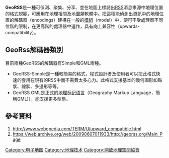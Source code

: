 {{NoteTA|G1=IT}}
'''GeoRSS'''是一種可偵測、聚集、分享、並在地圖上標誌出[[RSS|RSS]]消息來源中地理位置的格式規範，可應用在地理相關及地圖類軟體中。把這種能偵測出資訊中的地理位置的解碼器（encodings）建構在一般的[[模組|模組]]（model）中，便可不受處理器不同位階的限制，在更高階的處理器中運作，具有向上兼容性（upwards-compatibility）。

== GeoRss解碼器類別 ==
目前兩種GeoRSS的解碼器有Simple和GML兩種。
* GeoRSS-Simple是一種較簡易的格式，程式設計者及使用者可以把此格式快速的套用在現有的RSS中而不需費太多心力。此格式支援基本的幾何圖形如點狀、線狀、多邊形等等。
* GeoRSS GML是正式的[[地理标记语言|地理标记语言]]（Geography Markup Language，簡稱GML]），能支援更多型態。

==參考資料==
#http://www.webopedia.com/TERM/U/upward_compatible.html {{Wayback|url=http://www.webopedia.com/TERM/U/upward_compatible.html |date=20200814125418 }}
#https://web.archive.org/web/20090607011933/http://georss.org/Main_Page

{{OGC}}

[[Category:电子地图|Category:电子地图]]
[[Category:地理技术|Category:地理技术]]
[[Category:開放地理空間協會|Category:開放地理空間協會]]